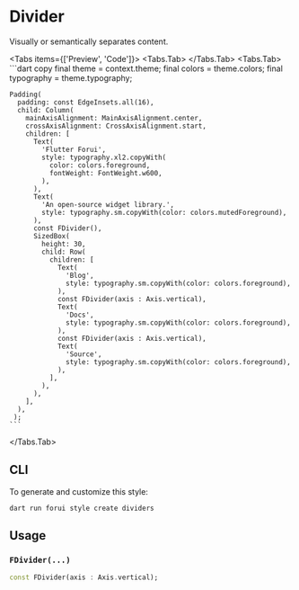 
# Divider

Visually or semantically separates content.

<LinkBadgeGroup>
    <LinkBadge label="API Reference" href="https://pub.dev/documentation/forui/latest/forui.widgets.divider/"/>
</LinkBadgeGroup>

<Tabs items={['Preview', 'Code']}>
  <Tabs.Tab>
    <Widget name='divider' query={{}} height={300}/>
  </Tabs.Tab>
  <Tabs.Tab>
    ```dart copy
    final theme = context.theme;
    final colors = theme.colors;
    final typography = theme.typography;

    Padding(
      padding: const EdgeInsets.all(16),
      child: Column(
        mainAxisAlignment: MainAxisAlignment.center,
        crossAxisAlignment: CrossAxisAlignment.start,
        children: [
          Text(
            'Flutter Forui',
            style: typography.xl2.copyWith(
              color: colors.foreground,
              fontWeight: FontWeight.w600,
            ),
          ),
          Text(
            'An open-source widget library.',
            style: typography.sm.copyWith(color: colors.mutedForeground),
          ),
          const FDivider(),
          SizedBox(
            height: 30,
            child: Row(
              children: [
                Text(
                  'Blog',
                  style: typography.sm.copyWith(color: colors.foreground),
                ),
                const FDivider(axis : Axis.vertical),
                Text(
                  'Docs',
                  style: typography.sm.copyWith(color: colors.foreground),
                ),
                const FDivider(axis : Axis.vertical),
                Text(
                  'Source',
                  style: typography.sm.copyWith(color: colors.foreground),
                ),
              ],
            ),
          ),
        ],
      ),
     );
    ```

  </Tabs.Tab>
</Tabs>

## CLI

To generate and customize this style:

```shell copy
dart run forui style create dividers
```

## Usage

### `FDivider(...)`

```dart copy
const FDivider(axis : Axis.vertical);
```
